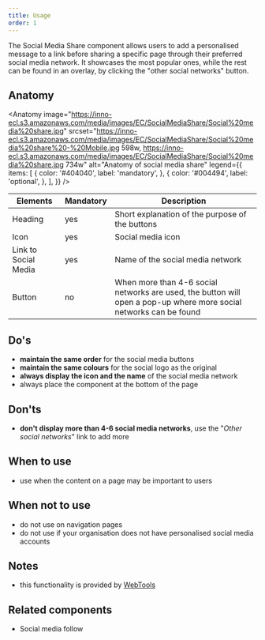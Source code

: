 ```yaml
---
title: Usage
order: 1
---
```



<Paragraph size="lead">
  The Social Media Share component allows users to add a personalised message to
  a link before sharing a specific page through their preferred social media
  network. It showcases the most popular ones, while the rest can be found in an
  overlay, by clicking the "other social networks" button.
</Paragraph>

## Anatomy

<Anatomy
  image="https://inno-ecl.s3.amazonaws.com/media/images/EC/SocialMediaShare/Social%20media%20share.jpg"
  srcset="https://inno-ecl.s3.amazonaws.com/media/images/EC/SocialMediaShare/Social%20media%20share%20-%20Mobile.jpg 598w, https://inno-ecl.s3.amazonaws.com/media/images/EC/SocialMediaShare/Social%20media%20share.jpg 734w"
  alt="Anatomy of social media share"
  legend={{
    items: [
      {
        color: '#404040',
        label: 'mandatory',
      },
      {
        color: '#004494',
        label: 'optional',
      },
    ],
  }}
/>

| Elements             | Mandatory | Description                                                                                                        |
| -------------------- | --------- | ------------------------------------------------------------------------------------------------------------------ |
| Heading              | yes       | Short explanation of the purpose of the buttons                                                                    |
| Icon                 | yes       | Social media icon                                                                                                  |
| Link to Social Media | yes       | Name of the social media network                                                                                   |
| Button               | no        | When more than 4-6 social networks are used, the button will open a pop-up where more social networks can be found |

## Do's

- **maintain the same order** for the social media buttons
- **maintain the same colours** for the social logo as the original
- **always display the icon and the name** of the social media network
- always place the component at the bottom of the page

## Don'ts

- **don't display more than 4-6 social media networks**, use the "_Other social networks_" link to add more

## When to use

- use when the content on a page may be important to users

## When not to use

- do not use on navigation pages
- do not use if your organisation does not have personalised social media accounts

## Notes

- this functionality is provided by [WebTools](https://webgate.ec.europa.eu/fpfis/wikis/pages/viewpage.action?spaceKey=webtools&title=Social+Media+Kit)

## Related components

- <Link to="/ec/components/social-media-follow/usage/">
    Social media follow
  </Link>
